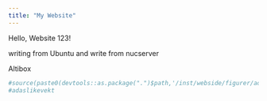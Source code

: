 ```yaml
---
title: "My Website"
---
```


Hello, Website 123!

writing from Ubuntu and write from nucserver 

Altibox

```r
#source(paste0(devtools::as.package(".")$path,'/inst/webside/figurer/adas/adasl.R'))
#adaslikevekt
```


